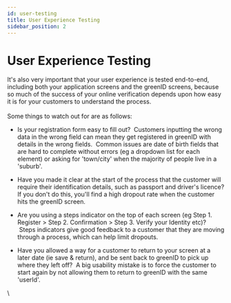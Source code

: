 ```yaml
---
id: user-testing
title: User Experience Testing
sidebar_position: 2
---
```


# User Experience Testing

It's also very important that your user experience is tested end-to-end, including both your application screens and the greenID screens, because so much of the success of your online verification depends upon how easy it is for your customers to understand the process.\
\
Some things to watch out for are as follows:

- Is your registration form easy to fill out?  Customers inputting the wrong data in the wrong field can mean they get registered in greenID with details in the wrong fields.  Common issues are date of birth fields that are hard to complete without errors (eg a dropdown list for each element) or asking for 'town/city' when the majority of people live in a 'suburb'.

- Have you made it clear at the start of the process that the customer will require their identification details, such as passport and driver's licence? If you don't do this, you'll find a high dropout rate when the customer hits the greenID screen.

- Are you using a steps indicator on the top of each screen (eg Step 1. Register > Step 2. Confirmation > Step 3. Verify your Identity etc)?  Steps indicators give good feedback to a customer that they are moving through a process, which can help limit dropouts.

- Have you allowed a way for a customer to return to your screen at a later date (ie save & return), and be sent back to greenID to pick up where they left off?  A big usability mistake is to force the customer to start again by not allowing them to return to greenID with the same 'userId'.

\
